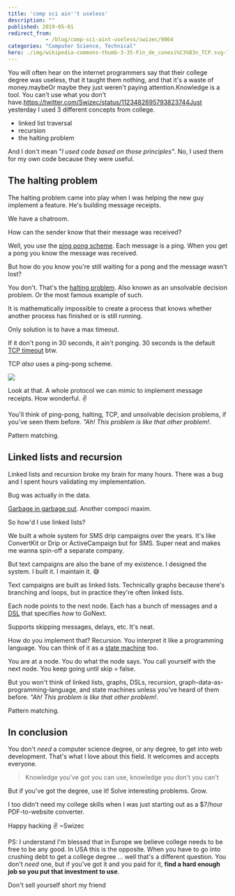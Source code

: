 ```yaml
---
title: 'comp sci ain''t useless'
description: ""
published: 2019-05-01
redirect_from: 
            - /blog/comp-sci-aint-useless/swizec/9064
categories: "Computer Science, Technical"
hero: ./img/wikipedia-commons-thumb-3-35-Fin_de_conexi%C3%B3n_TCP.svg-750px-Fin_de_conexi%C3%B3n_TCP.svg.png
---
```

You will often hear on the internet programmers say that their college degree was useless, that it taught them nothing, and that it&#x27;s a waste of money.maybeOr maybe they just weren&#x27;t paying attention.Knowledge is a tool. You can&#x27;t use what you don&#x27;t have.https://twitter.com/Swizec/status/1123482695793823744Just yesterday I used 3 different concepts from college.

- linked list traversal
- recursion
- the halting problem



And I don&#x27;t mean &quot;_I used code based on those principles&quot;_. No, I used them for my own code because they were useful.



## The halting problem



The halting problem came into play when I was helping the new guy implement a feature. He&#x27;s building message receipts.



We have a chatroom.



How can the sender know that their message was received?



Well, you use the [ping pong scheme](https://en.wikipedia.org/wiki/Ping-pong_scheme). Each message is a ping. When you get a pong you know the message was received.



But how do you know you&#x27;re still waiting for a pong and the message wasn&#x27;t lost?



You don&#x27;t. That&#x27;s the [halting problem](https://en.wikipedia.org/wiki/Halting_problem). Also known as an unsolvable decision problem. Or the most famous example of such.



It is mathematically impossible to create a process that knows whether another process has finished or is still running.



Only solution is to have a max timeout.



If it don&#x27;t pong in 30 seconds, it ain&#x27;t ponging. 30 seconds is the default [TCP timeout](https://en.wikipedia.org/wiki/Transmission_Control_Protocol) btw.



TCP _also_ uses a ping-pong scheme.

![](./img/wikipedia-commons-thumb-3-35-Fin_de_conexi%C3%B3n_TCP.svg-750px-Fin_de_conexi%C3%B3n_TCP.svg.png)

Look at that. A whole protocol we can mimic to implement message receipts. How wonderful. ✌️



You&#x27;ll think of ping-pong, halting, TCP, and unsolvable decision problems, if you&#x27;ve seen them before. _&quot;Ah! This problem is like that other problem!_.



Pattern matching.



## Linked lists and recursion



Linked lists and recursion broke my brain for many hours. There was a bug and I spent hours validating my implementation.



Bug was actually in the data.



[Garbage in garbage out](https://en.wikipedia.org/wiki/Garbage_in,_garbage_out). Another compsci maxim.



So how&#x27;d I use linked lists?



We built a whole system for SMS drip campaigns over the years. It&#x27;s like ConvertKit or Drip or ActiveCampaign but for SMS. Super neat and makes me wanna spin-off a separate company.



But text campaigns are also the bane of my existence. I designed the system. I built it. I maintain it. 😅



Text campaigns are built as linked lists. Technically graphs because there&#x27;s branching and loops, but in practice they&#x27;re often linked lists.



Each node points to the next node. Each has a bunch of messages and a [DSL](https://en.wikipedia.org/wiki/Domain-specific_language) that specifies _how_ to GoNext.



Supports skipping messages, delays, etc. It&#x27;s neat.



How do you implement that? Recursion. You interpret it like a programming language. You can think of it as a [state machine](https://en.wikipedia.org/wiki/Finite-state_machine) too.



You are at a node. You do what the node says. You call yourself with the next node. You keep going until skip = false.



But you won&#x27;t think of linked lists, graphs, DSLs, recursion, graph-data-as-programming-language, and state machines unless you&#x27;ve heard of them before. _&quot;Ah! This problem is like that other problem!_.



Pattern matching.



## In conclusion



You don&#x27;t _need_ a computer science degree, or any degree, to get into web development. That&#x27;s what I love about this field. It welcomes and accepts everyone.



> Knowledge you&#x27;ve got you can use, knowledge you don&#x27;t you can&#x27;t



But if you&#x27;ve got the degree, use it! Solve interesting problems. Grow.



I too didn&#x27;t need my college skills when I was just starting out as a $7/hour PDF-to-website converter.



Happy hacking ✌️ ~Swizec



PS: I understand I&#x27;m blessed that in Europe we believe college needs to be free to be any good. In USA this is the opposite. When you have to go into crushing debt to get a college degree ... well that&#x27;s a different question. You don&#x27;t _need_ one, but if you&#x27;ve got it and you paid for it, **find a hard enough job so you put that investment to use**.



Don&#x27;t sell yourself short my friend
